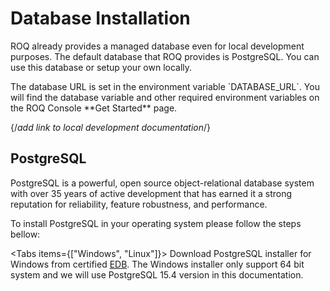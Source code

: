 
# Database Installation

ROQ already provides a managed database even for local development purposes. The default database that ROQ provides is PostgreSQL. You can use this database or setup your own locally. 

<Callout type="info">
The database URL is set in the environment variable `DATABASE_URL`. You will find the database variable and other required environment variables on the ROQ Console **Get Started** page.
</Callout>

{/*add link to local development documentation*/}

## PostgreSQL

PostgreSQL is a powerful, open source object-relational database system with over 35 years of active development that has earned it a strong reputation for reliability, feature robustness, and performance.

To install PostgreSQL in your operating system please follow the steps bellow:

<Tabs items={["Windows", "Linux"]}>
<Tab>
Download PostgreSQL installer for Windows from certified [EDB](https://www.enterprisedb.com/downloads/postgres-postgresql-downloads). The Windows installer only support 64 bit system and we will use PostgreSQL 15.4 version in this documentation.


</Tab>
</Tabs>